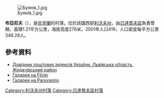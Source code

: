 {{coord|49|12|17|N|24|17|45|E|scale:100000|display=title}}

[[Image:Буянів_1.jpg|right]]

'''布亞尼夫'''（{{lang-uk|Буянів}}），是[[烏克蘭|烏克蘭]]的村落，位於該國西部[[利沃夫州|利沃夫州]]，由[[日達喬夫區|日達喬夫區]]負責管轄，面積1.21平方公里，海拔高度276米，2001年人口419，人口密度每平方公里346.28人。

==參考資料==
*[http://www.uaidx.com/13/282/index Довідник поштових індексів України. Львівська область. Жидачівський район] {{Wayback|url=http://www.uaidx.com/13/282/index |date=20160909184734 }}
* [https://www.flickr.com/photos/125387254@N07/sets/72157648292590435/ Галарея на Flickr] {{Wayback|url=https://www.flickr.com/photos/125387254@N07/sets/72157648292590435/ |date=20141006133435 }}
* [http://www.panoramio.com/user/8070604/tags/Буянів Галарея на Panoramio]{{dead link|date=2017年12月 |bot=InternetArchiveBot |fix-attempted=yes }}

{{DEFAULTSORT:Буянів}}
[[Category:利沃夫州村落|Category:利沃夫州村落]]
[[Category:日達喬夫區村落|Category:日達喬夫區村落]]


{{Lviv-geo-stub}}
